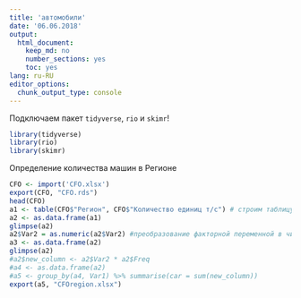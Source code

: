 ```yaml
---
title: 'автомобили'
date: '06.06.2018'
output:
  html_document:
    keep_md: no
    number_sections: yes
    toc: yes
lang: ru-RU
editor_options:
  chunk_output_type: console
---
```


Подключаем пакет `tidyverse`, `rio` и `skimr`!

```r
library(tidyverse)
library(rio)
library(skimr)
```


Определение количества машин в Регионе
```r
CFO <- import('CFO.xlsx')
export(CFO, "CFO.rds")
head(CFO)
a1 <- table(CFO$"Регион", CFO$"Количество единиц т/с") # строим таблицу сопряженности
a2 <- as.data.frame(a1) 
glimpse(a2)
a2$Var2 = as.numeric(a2$Var2) #преобразование факторной переменной в числовую
a3 <- as.data.frame(a2)
glimpse(a2)
#a2$new_column <- a2$Var2 * a2$Freq
#a4 <- as.data.frame(a2)
#a5 <- group_by(a4, Var1) %>% summarise(car = sum(new_column))
export(a5, "CFOregion.xlsx")

```


